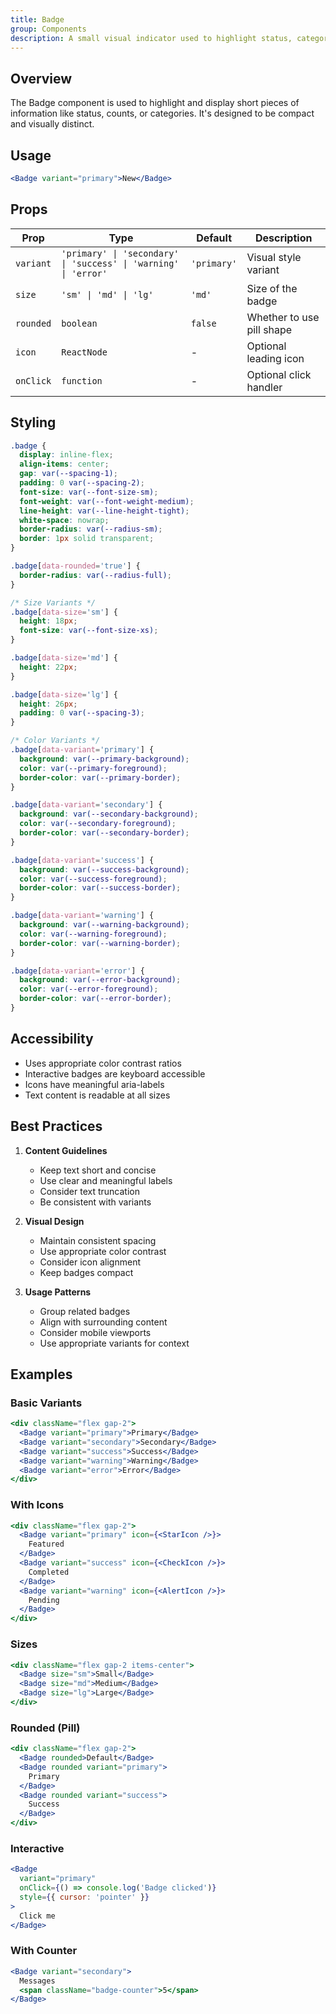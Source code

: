 ```yaml
---
title: Badge
group: Components
description: A small visual indicator used to highlight status, categories, or counts.
---
```



## Overview

The Badge component is used to highlight and display short pieces of information like status, counts, or categories. It's designed to be compact and visually distinct.

## Usage

```jsx
<Badge variant="primary">New</Badge>
```

## Props

| Prop      | Type                                                            | Default     | Description               |
| --------- | --------------------------------------------------------------- | ----------- | ------------------------- |
| `variant` | `'primary' \| 'secondary' \| 'success' \| 'warning' \| 'error'` | `'primary'` | Visual style variant      |
| `size`    | `'sm' \| 'md' \| 'lg'`                                          | `'md'`      | Size of the badge         |
| `rounded` | `boolean`                                                       | `false`     | Whether to use pill shape |
| `icon`    | `ReactNode`                                                     | -           | Optional leading icon     |
| `onClick` | `function`                                                      | -           | Optional click handler    |

## Styling

```css
.badge {
  display: inline-flex;
  align-items: center;
  gap: var(--spacing-1);
  padding: 0 var(--spacing-2);
  font-size: var(--font-size-sm);
  font-weight: var(--font-weight-medium);
  line-height: var(--line-height-tight);
  white-space: nowrap;
  border-radius: var(--radius-sm);
  border: 1px solid transparent;
}

.badge[data-rounded='true'] {
  border-radius: var(--radius-full);
}

/* Size Variants */
.badge[data-size='sm'] {
  height: 18px;
  font-size: var(--font-size-xs);
}

.badge[data-size='md'] {
  height: 22px;
}

.badge[data-size='lg'] {
  height: 26px;
  padding: 0 var(--spacing-3);
}

/* Color Variants */
.badge[data-variant='primary'] {
  background: var(--primary-background);
  color: var(--primary-foreground);
  border-color: var(--primary-border);
}

.badge[data-variant='secondary'] {
  background: var(--secondary-background);
  color: var(--secondary-foreground);
  border-color: var(--secondary-border);
}

.badge[data-variant='success'] {
  background: var(--success-background);
  color: var(--success-foreground);
  border-color: var(--success-border);
}

.badge[data-variant='warning'] {
  background: var(--warning-background);
  color: var(--warning-foreground);
  border-color: var(--warning-border);
}

.badge[data-variant='error'] {
  background: var(--error-background);
  color: var(--error-foreground);
  border-color: var(--error-border);
}
```

## Accessibility

- Uses appropriate color contrast ratios
- Interactive badges are keyboard accessible
- Icons have meaningful aria-labels
- Text content is readable at all sizes

## Best Practices

1. **Content Guidelines**

   - Keep text short and concise
   - Use clear and meaningful labels
   - Consider text truncation
   - Be consistent with variants

2. **Visual Design**

   - Maintain consistent spacing
   - Use appropriate color contrast
   - Consider icon alignment
   - Keep badges compact

3. **Usage Patterns**
   - Group related badges
   - Align with surrounding content
   - Consider mobile viewports
   - Use appropriate variants for context

## Examples

### Basic Variants

```jsx
<div className="flex gap-2">
  <Badge variant="primary">Primary</Badge>
  <Badge variant="secondary">Secondary</Badge>
  <Badge variant="success">Success</Badge>
  <Badge variant="warning">Warning</Badge>
  <Badge variant="error">Error</Badge>
</div>
```

### With Icons

```jsx
<div className="flex gap-2">
  <Badge variant="primary" icon={<StarIcon />}>
    Featured
  </Badge>
  <Badge variant="success" icon={<CheckIcon />}>
    Completed
  </Badge>
  <Badge variant="warning" icon={<AlertIcon />}>
    Pending
  </Badge>
</div>
```

### Sizes

```jsx
<div className="flex gap-2 items-center">
  <Badge size="sm">Small</Badge>
  <Badge size="md">Medium</Badge>
  <Badge size="lg">Large</Badge>
</div>
```

### Rounded (Pill)

```jsx
<div className="flex gap-2">
  <Badge rounded>Default</Badge>
  <Badge rounded variant="primary">
    Primary
  </Badge>
  <Badge rounded variant="success">
    Success
  </Badge>
</div>
```

### Interactive

```jsx
<Badge
  variant="primary"
  onClick={() => console.log('Badge clicked')}
  style={{ cursor: 'pointer' }}
>
  Click me
</Badge>
```

### With Counter

```jsx
<Badge variant="secondary">
  Messages
  <span className="badge-counter">5</span>
</Badge>
```
